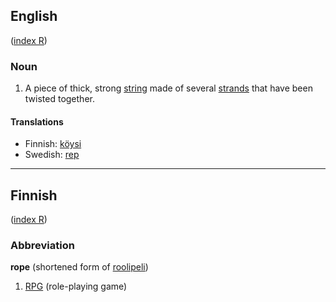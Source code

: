 ==English==
([[Wiktionary:English_index_r|index R]])

===Noun===
# A piece of thick, strong [[string]] made of several [[strand]]s that have been twisted together. 

====Translations====
*Finnish: [[köysi]]
*Swedish: [[rep]]

----

==Finnish==
([[Wiktionary:Finnish_index_r|index R]])

===Abbreviation===
'''rope''' (shortened form of [[roolipeli]])

#[[RPG]] (role-playing game)